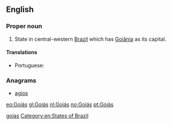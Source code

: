 ==English==
{{wikipedia}}

===Proper noun===
{{en-proper noun}}

# State in central-western [[Brazil]] which has [[Goiânia]] as its capital.

====Translations====
{{trans-top|state in central-western Brazil}}
* Portuguese: {{t|pt|Goiás|m}}
{{trans-mid}}
{{trans-bottom}}

===Anagrams===
* [[agios#English|agios]] 

[[Category:English terms spelled with Á|goias]]
[[Category:en:States of Brazil]]

[[eo:Goiás]]
[[gl:Goiás]]
[[nl:Goiás]]
[[no:Goiás]]
[[pt:Goiás]]
